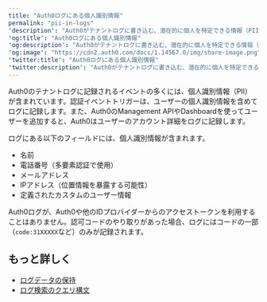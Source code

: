 ```yaml
---
title: "Auth0ログにある個人識別情報"
permalink: "pii-in-logs"
'description': "Auth0がテナントログに書き込む、潜在的に個人を特定できる情報（PII）について説明します。"
'og:title': "Auth0ログにある個人識別情報"
'og:description': "Auth0がテナントログに書き込む、潜在的に個人を特定できる情報（PII）について説明します。"
'og:image': "https://cdn2.auth0.com/docs/1.14567.0/img/share-image.png"
'twitter:title': "Auth0ログにある個人識別情報"
'twitter:description': "Auth0がテナントログに書き込む、潜在的に個人を特定できる情報（PII）について説明します。"
---
```


Auth0のテナントログに記録されるイベントの多くには、個人識別情報（PII）が含まれています。認証イベントトリガーは、ユーザーの個人識別情報を含めてログに記録します。また、Auth0の<Tooltip data-tooltip-id="react-containers-DefinitionTooltip-0" href="/docs/ja-jp/glossary?term=management-api" tip="Management API: 顧客が管理タスクを実行できるようにするための製品。" cta="用語集の表示">Management API</Tooltip>やDashboardを使ってユーザーを追加すると、Auth0はユーザーのアカウント詳細をログに記録します。

ログにある以下のフィールドには、個人識別情報が含まれます。

* 名前
* 電話番号（多要素認証で使用）
* メールアドレス
* IPアドレス（位置情報を暴露する可能性）
* 定義されたカスタムのユーザー情報

Auth0ログが、Auth0や他のIDプロバイダーからのアクセストークンを利用することはありません。認可コードのやり取りがあった場合、ログにはコードの一部（`code:31XXXXX`など）のみが記録されます。

## もっと詳しく

* [ログデータの保持](/docs/ja-jp/deploy-monitor/logs/log-data-retention)
* [ログ検索のクエリ構文](/docs/ja-jp/deploy-monitor/logs/log-search-query-syntax)